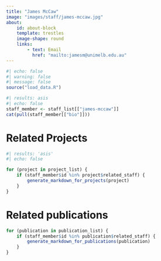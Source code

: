 ```yaml
---
title: "James McCaw"
image: "images/staff/james-mccaw.jpg"
about:
    id: about-block
    template: trestles
    image-shape: round
    links:
        - text: Email
          href: "mailto:jamesm@unimelb.edu.au"
---
```

    

```r
#| echo: false
#| warning: false
#| message: false
source("load_data.R")
```

::: {#about-block}    

```r
#| results: asis
#| echo: false
staff_member <- staff_list[["james-mccaw"]]
cat(pull(staff_member[["bio"]]))

```

:::

# Related Projects

```r
#| results: 'asis'
#| echo: false

for (project in project_list) {
    if (staff_member$id %in% project$related_staff) {
        generate_markdown_for_projects(project)
    }
}
```

# Related publications

```r
for (publication in publication_list) {
    if (staff_member$id %in% publication$related_staff) {
        generate_markdown_for_publications(publication)
    }
}
```
